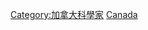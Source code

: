 {{Commonscat|Astronomers from Canada}}

[[Category:加拿大科學家|Category:加拿大科學家]]
[[Category:各國天文學家|Canada]]